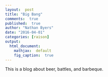 ```yaml
---
layout:  post
title: "Big Bang"
comments:  true
published:  true
author: "Nathan Byers"
date: "2016-04-01"
categories: [raison]
output:
  html_document:
    mathjax:  default
    fig_caption:  true
---
```




This is a blog about beer, battles, and barbeque.